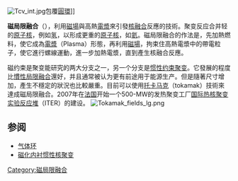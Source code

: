 {{unreferenced|time=2010-11-16T06:46:04+00:00}}
{{noteTA
|G1=Physics
}}
[[File:Tcv_int.jpg|thumb]]包覆[[圓環|圓環]]]]

'''磁局限融合'''（{{lang-en|Magnetic confinement fusion}}），利用[[磁場|磁場]]與高熱[[電漿|電漿]]來引發[[核融合|核融合]]反應的技術。聚变反应合并轻的[[原子核|原子核]]，例如[[氢|氢]]，以形成更重的[[原子核|原子核]]，如[[氦|氦]]。磁局限融合的作法是，先加熱燃料，使它成為[[電漿|電漿]]（Plasma）形態，再利用[[磁場|磁場]]，拘束住高熱電漿中的帶電粒子，使它進行螺線運動，進一步加熱電漿，直到產生核融合反應。

磁约束是聚变能研究的两大分支之一，另一个分支是[[惯性约束聚变|惯性约束聚变]]。它發展的程度比[[慣性局限融合|慣性局限融合]]還好，并且通常被认为更有前途用于能源生产。但是隨著尺寸增加，產生不穩定的狀況也比較嚴重。目前可以使用[[托卡马克|托卡马克]]（tokamak）技術來達成磁局限融合。2007年在[[法国|法国]]开始一个500-MW的发热聚变工厂[[国际热核聚变实验反应堆|国际热核聚变实验反应堆]]（ITER）的建设。
[[File:Tokamak_fields_lg.png|thumb]]

== 参阅 ==
* [[气体环|气体环]]
* [[磁化内衬惯性核聚变|磁化内衬惯性核聚变]]

{{Physics-stub}}
{{Fusion power}}
{{Nuclear fusion reactors}}
{{核技术}}
{{Authority control}}
{{DEFAULTSORT:Magnetic confinement fusion}}
[[Category:磁局限融合|Category:磁局限融合]]